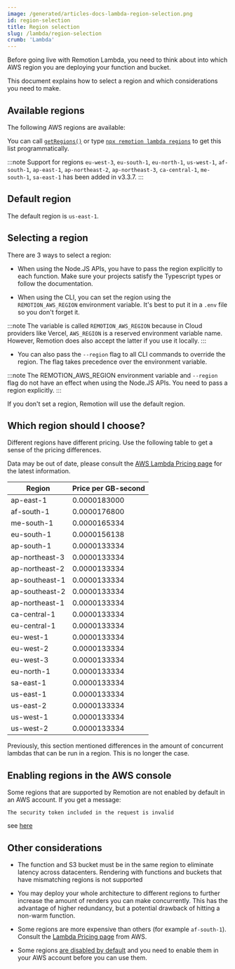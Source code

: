 ```yaml
---
image: /generated/articles-docs-lambda-region-selection.png
id: region-selection
title: Region selection
slug: /lambda/region-selection
crumb: 'Lambda'
---
```



Before going live with Remotion Lambda, you need to think about into which AWS region you are deploying your function and bucket.

This document explains how to select a region and which considerations you need to make.

## Available regions

The following AWS regions are available:

<LambdaRegionList />

You can call [`getRegions()`](/docs/lambda/getregions) or type [`npx remotion lambda regions`](/docs/lambda/cli/regions) to get this list programmatically.

:::note
Support for regions `eu-west-3`, `eu-south-1`, `eu-north-1`, `us-west-1`, `af-south-1`, `ap-east-1`, `ap-northeast-2`, `ap-northeast-3`, `ca-central-1`, `me-south-1`, `sa-east-1` has been added in v3.3.7.
:::

## Default region

The default region is `us-east-1`.

## Selecting a region

There are 3 ways to select a region:

- When using the Node.JS APIs, you have to pass the region explicitly to each function. Make sure your projects satisfy the Typescript types or follow the documentation.

- When using the CLI, you can set the region using the `REMOTION_AWS_REGION` environment variable. It's best to put it in a `.env` file so you don't forget it.

:::note
The variable is called `REMOTION_AWS_REGION` because in Cloud providers like Vercel, `AWS_REGION` is a reserved environment variable name. However, Remotion does also accept the latter if you use it locally.
:::

- You can also pass the `--region` flag to all CLI commands to override the region. The flag takes precedence over the environment variable.

:::note
The REMOTION_AWS_REGION environment variable and `--region` flag do not have an effect when using the Node.JS APIs. You need to pass a region explicitly.
:::

If you don't set a region, Remotion will use the default region.

## Which region should I choose?

Different regions have different pricing. Use the following table to get a sense of the pricing differences.

Data may be out of date, please consult the [AWS Lambda Pricing page](https://aws.amazon.com/lambda/pricing/) for the latest information.

| Region         | Price per GB-second |
| -------------- | ------------------- |
| ap-east-1      | 0.0000183000        |
| af-south-1     | 0.0000176800        |
| me-south-1     | 0.0000165334        |
| eu-south-1     | 0.0000156138        |
| ap-south-1     | 0.0000133334        |
| ap-northeast-3 | 0.0000133334        |
| ap-northeast-2 | 0.0000133334        |
| ap-southeast-1 | 0.0000133334        |
| ap-southeast-2 | 0.0000133334        |
| ap-northeast-1 | 0.0000133334        |
| ca-central-1   | 0.0000133334        |
| eu-central-1   | 0.0000133334        |
| eu-west-1      | 0.0000133334        |
| eu-west-2      | 0.0000133334        |
| eu-west-3      | 0.0000133334        |
| eu-north-1     | 0.0000133334        |
| sa-east-1      | 0.0000133334        |
| us-east-1      | 0.0000133334        |
| us-east-2      | 0.0000133334        |
| us-west-1      | 0.0000133334        |
| us-west-2      | 0.0000133334        |

Previously, this section mentioned differences in the amount of concurrent lambdas that can be run in a region. This is no longer the case.

## Enabling regions in the AWS console

Some regions that are supported by Remotion are not enabled by default in an AWS account. If you get a message:

```
The security token included in the request is invalid
```

see [here](/docs/lambda/troubleshooting/security-token)

## Other considerations

- The function and S3 bucket must be in the same region to eliminate latency across datacenters. Rendering with functions and buckets that have mismatching regions is not supported

- You may deploy your whole architecture to different regions to further increase the amount of renders you can make concurrently. This has the advantage of higher redundancy, but a potential drawback of hitting a non-warm function.

- Some regions are more expensive than others (for example `af-south-1`).
  Consult the [Lambda Pricing page](https://aws.amazon.com/lambda/pricing/) from AWS.

- Some regions [are disabled by default](https://docs.aws.amazon.com/general/latest/gr/rande-manage.html) and you need to enable them in your AWS account before you can use them.
